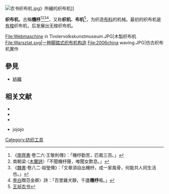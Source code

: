 [[File:农书织布机.jpg|thumb]]》所繪的织布机]]

'''织布机'''，古稱'''機杼'''<ref>《[[南齊書|南齊書]]·卷二六·王敬則傳》：「機杼勤苦，匹裁三百。」</ref><ref>南朝梁·〈[[木蘭詩|木蘭詩]]〉「不聞機杼聲，唯聞女歎息。」</ref><ref>《[[魏書|魏書]]·卷八二·祖瑩傳》：「文章須自出機杼，成一家風骨，何能共人同生活也。」</ref><ref>[[李白|李白]]贈范金卿〉詩：「百里雞犬靜，千廬'''機杼'''鳴。」</ref>，又称'''织机'''、'''布机'''<ref>[[王祯农书|王祯农书]]</ref>，为织造[[布料|布料]]的机械。最初的织布机是[[梭子|有梭]]织布机，后发展出无梭织布机。

<gallery>
File:Webmaschine in Tirolervolkskunstmuseum.JPG|木製织布机
File:Warsztat.svg|一种脚踏式织布机构造
File:2006china waving.JPG|仿古织布机實作
</gallery>

==參見==
*[[紡織|紡織]]

==相关文献==
*{{cite book|last=Collier|first= Ann M|title=A Handbook of Textiles |publisher=Pergamon Press |year=1970 |pages=258|isbn=0 08 018057 4<!--|isbnB=0 08 018056 6-->}}
*{{cite journal|last=Crowfoot|first=Grace|date=1936/1937|title= Of the Warp-Weighted Loom|journal=The Annual of the British School at Athens|volume=37|pages=36–47}}
*{{cite book|last=Marsden|first=Richard|title=Cotton Weaving: Its Development, Principles, and Practice|publisher=George Bell & Sons|year=1895|pages=584|url=http://www.cs.arizona.edu/patterns/weaving/books.html|accessdate=Feb 2009|archive-url=https://web.archive.org/web/20180629155159/http://www2.cs.arizona.edu/patterns/weaving/books.html|archive-date=2018-06-29|dead-url=yes}}
*{{cite journal|last=Mass|first=William|year=1990|title=The Decline of a Technology Leader:Capabilty, strategy and shuttleless Weaving|journal=Business and Economic History|issn=089-6825|url=http://www.h-net.org/~business/bhcweb/publications/BEHprint/v019/p0234-p0244.pdf|access-date=2013-06-19|archive-date=2012-10-15|archive-url=https://web.archive.org/web/20121015153129/http://www.h-net.org/~business/bhcweb/publications/BEHprint/v019/p0234-p0244.pdf|dead-url=no}} jojojo

{{reflist}}

{{Authority control}}
[[Category:纺织工具|Category:纺织工具]]